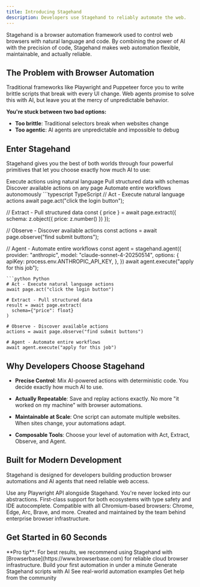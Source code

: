 ```yaml
---
title: Introducing Stagehand
description: Developers use Stagehand to reliably automate the web.
---
```


Stagehand is a browser automation framework used to control web browsers with natural language and code. By combining the power of AI with the precision of code, Stagehand makes web automation flexible, maintainable, and actually reliable.

## The Problem with Browser Automation

Traditional frameworks like Playwright and Puppeteer force you to write brittle scripts that break with every UI change. Web agents promise to solve this with AI, but leave you at the mercy of unpredictable behavior.

**You're stuck between two bad options:**
- **Too brittle**: Traditional selectors break when websites change
- **Too agentic**: AI agents are unpredictable and impossible to debug

## Enter Stagehand

Stagehand gives you the best of both worlds through four powerful primitives that let you choose exactly how much AI to use:

<CardGroup cols={2}>
  <Card title="Act" icon="play" href="/basics/act">
    Execute actions using natural language
  </Card>
  <Card title="Extract" icon="database" href="/basics/extract">
    Pull structured data with schemas
  </Card>
  <Card title="Observe" icon="eye" href="/basics/observe">
    Discover available actions on any page
  </Card>
  <Card title="Agent" icon="robot" href="/basics/agent">
    Automate entire workflows autonomously
  </Card>
</CardGroup>

<CodeGroup>
```typescript TypeScript
// Act - Execute natural language actions
await page.act("click the login button");

// Extract - Pull structured data
const { price } = await page.extract({
  schema: z.object({ price: z.number() })
});

// Observe - Discover available actions
const actions = await page.observe("find submit buttons");

// Agent - Automate entire workflows
const agent = stagehand.agent({
    provider: "anthropic",
    model: "claude-sonnet-4-20250514",
    options: {
      apiKey: process.env.ANTHROPIC_API_KEY,
    },
})
await agent.execute("apply for this job");
```
```python Python
# Act - Execute natural language actions
await page.act("click the login button")

# Extract - Pull structured data
result = await page.extract(
  schema={"price": float}
)

# Observe - Discover available actions
actions = await page.observe("find submit buttons")

# Agent - Automate entire workflows
await agent.execute("apply for this job")
```
</CodeGroup>


## Why Developers Choose Stagehand

- **Precise Control**: Mix AI-powered actions with deterministic code. You decide exactly how much AI to use.

- **Actually Repeatable**: Save and replay actions exactly. No more "it worked on my machine" with browser automations.

- **Maintainable at Scale**: One script can automate multiple websites. When sites change, your automations adapt.

- **Composable Tools**: Choose your level of automation with Act, Extract, Observe, and Agent.

## Built for Modern Development
Stagehand is designed for developers building production browser automations and AI agents that need reliable web access.

<AccordionGroup>
  <Accordion title="Full Playwright Compatibility">
    Use any Playwright API alongside Stagehand. You're never locked into our abstractions.
  </Accordion>
  <Accordion title="TypeScript & Python SDKs">
    First-class support for both ecosystems with type safety and IDE autocomplete.
  </Accordion>
  <Accordion title="Works Everywhere">
    Compatible with all Chromium-based browsers: Chrome, Edge, Arc, Brave, and more.
  </Accordion>
  <Accordion title="Built by Browserbase">
    Created and maintained by the team behind enterprise browser infrastructure.
  </Accordion>
</AccordionGroup>

## Get Started in 60 Seconds
<Info>
  **Pro tip**: For best results, we recommend using Stagehand with [Browserbase](https://www.browserbase.com) for reliable cloud browser infrastructure.
</Info>
<CardGroup cols={2}>
  <Card
    title="Quickstart"
    icon="rocket"
    href="/first-steps/quickstart"
  >
    Build your first automation in under a minute
  </Card>
  <Card
    title="Try Director"
    icon="wand-magic-sparkles"
    href="https://www.director.ai"
  >
    Generate Stagehand scripts with AI
  </Card>
  <Card
    title="View Examples"
    icon="code"
    href="https://github.com/browserbase/stagehand/tree/main/examples"
  >
    See real-world automation examples
  </Card>
  <Card
    title="Join Discord"
    icon="discord"
    href="https://discord.gg/stagehand"
  >
    Get help from the community
  </Card>
</CardGroup>
